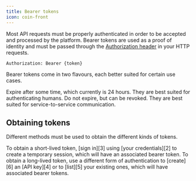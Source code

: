 ```yaml
---
title: Bearer tokens
icon: coin-front
---
```


Most API requests must be properly authenticated in order to be accepted
and processed by the platform. Bearer tokens are used as a proof of
identity and must be passed through the [Authorization header][1]
in your HTTP requests.

```http
Authorization: Bearer {token}
```
Bearer tokens come in two flavours, each better suited for certain use cases.

<CardGroup cols={2}>
  <Card title="Short-lived tokens" icon="hourglass-clock">
    Expire after some time, which currently is 24 hours.
    They are best suited for authenticating humans.
  </Card>
  <Card title="Long-lived tokens" icon="infinity">
    Do not expire, but can be revoked. They are best suited for
    service-to-service communication.
  </Card>
</CardGroup>

## Obtaining tokens

Different methods must be used to obtain the different kinds of tokens.

<AccordionGroup>
  <Accordion title="Obtain short-lived tokens using your credentials." icon="pen-field">
    To obtain a short-lived token, [sign in][3] using [your credentials][2] to create
    a temporary session, which will have an associated bearer token. 
  </Accordion>
  <Accordion title="Obtain long-lived tokens using your API keys." icon="key">
    To obtain a long-lived token, use a different form of authentication to
    [create][6] an [API key][4] or to [list][5] your existing ones, which will have
    associated bearer tokens.
  </Accordion>
</AccordionGroup>

[1]: https://developer.mozilla.org/en-US/docs/Web/HTTP/Headers/Authorization
[2]: /api-reference/credentials
[3]: /api-reference/credentials/sign-in
[4]: /api-reference/api-keys
[5]: /api-reference/api-keys/list
[6]: /api-reference/api-keys/create
